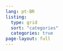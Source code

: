 ```yaml
---
lang: pt-BR
listing:
  type: grid
  sort: "categories"
  categories: true
page-layout: full
---
```


